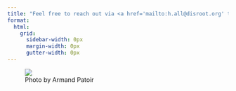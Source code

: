 ```yaml
---
title: "Feel free to reach out via <a href='mailto:h.all@disroot.org' target='_blank'>email {{< iconify hugeicons:mail-at-sign-01 >}}</a>"
format:
  html:
    grid:
      sidebar-width: 0px
      margin-width: 0px
      gutter-width: 0px
---
```


::: {.column-page}
<figure>

<img src="./assets/images/hassen_contact.png" class="img-fluid round"/>
<figcaption>Photo by Armand Patoir</figcaption>

</figure>
:::
